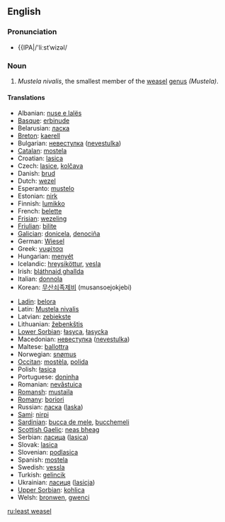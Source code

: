 ==English==

===Pronunciation===
*{{IPA|/'liːstˈwizəl/

===Noun===
{{wikipedia}}
{{en-noun|sg=[[least]] [[weasel]]}}

# ''Mustela nivalis'', the smallest member of the [[weasel]] [[genus]] ''(Mustela)''.

====Translations====
{{trans-top|Weasel}}
*Albanian: [[nuse e lalës]]
*[[Basque]]: [[erbinude]]
*Belarusian: [[ласка]]
*[[Breton]]: [[kaerell]]
*Bulgarian: [[невестулка]] ([[nevestulka]])
*[[Catalan]]: [[mostela]]
*Croatian: [[lasica]]
*Czech: [[lasice]], [[kolčava]]
*Danish: [[brud]]
*Dutch: [[wezel]] {{m}}
*Esperanto: [[mustelo]]
*Estonian: [[nirk]]
*Finnish: [[lumikko]]
*French: [[belette]] {{f}}
*[[Frisian]]: [[wezeling]]
*[[Friulian]]: [[bilite]]
*[[Galician]]: [[donicela]], [[denociña]]
*German: [[Wiesel]] {{n}}
*Greek: [[νυφίτσα]] '' ''
*Hungarian: [[menyét]]
*Icelandic: [[hreysiköttur]], [[vesla]]
*Irish: [[bláthnaid ghallda]]
*Italian: [[donnola]] {{f}}
*Korean: [[무산쇠족제비]] (musansoejokjebi)
{{trans-mid}}
*[[Ladin]]: [[belora]]
*Latin: [[Mustela nivalis]] '' ''
*Latvian: [[zebiekste]]
*Lithuanian: [[žebenkštis]]
*[[Lower Sorbian]]: [[łasyca]], [[łasycka]]
*Macedonian: [[невестулка]] ([[nevestulka]])
*Maltese: [[ballottra]]
*Norwegian: [[snømus]]
*[[Occitan]]: [[mostèla]], [[polida]]
*Polish: [[łasica]] '' ''
*Portuguese: [[doninha]]
*Romanian: [[nevăstuica]]
*[[Romansh]]: [[mustaila]]
*[[Romany]]: [[boriori]] {{f}}
*Russian: [[ласка]] ([[laska]]) '' ''
*[[Sami]]: [[nirpi]]
*[[Sardinian]]: [[bucca de mele]], [[bucchemeli]]
*[[Scottish Gaelic]]: [[neas bheag]]
*Serbian: [[ласица]] ([[lasica]])
*Slovak: [[lasica]]
*Slovenian: [[podlasica]]
*Spanish: [[mostela]] {{f}}
*Swedish: [[vessla]]
*Turkish: [[gelincik]]
*Ukrainian: [[ласиця]] ([[lasicja]])
*[[Upper Sorbian]]: [[kohlica]]
*Welsh: [[bronwen]], [[gwenci]]
{{trans-bottom}}

[[ru:least weasel]]